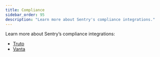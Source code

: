 ```yaml
---
title: Compliance
sidebar_order: 95
description: "Learn more about Sentry's compliance integrations."
---
```


Learn more about Sentry’s compliance integrations:

- [Truto](/product/integrations/compliance/truto/)
- [Vanta](/product/integrations/compliance/vanta/)
